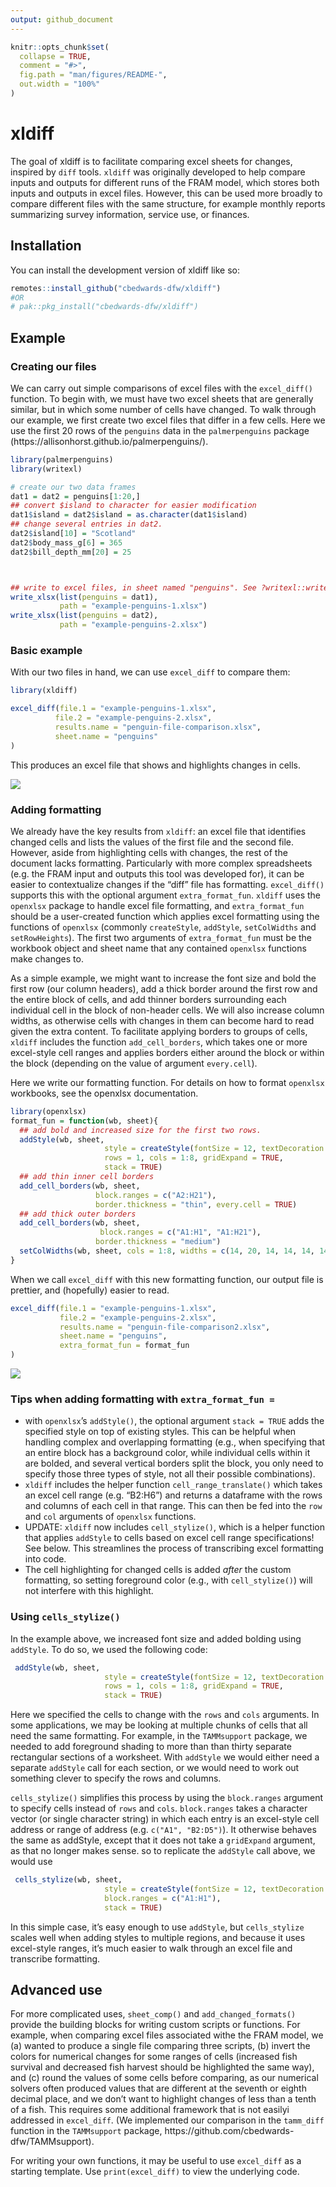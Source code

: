 ```yaml
---
output: github_document
---
```


<!-- README.md is generated from README.Rmd. Please edit that file -->

```r
knitr::opts_chunk$set(
  collapse = TRUE,
  comment = "#>",
  fig.path = "man/figures/README-",
  out.width = "100%"
)
```

# xldiff

<!-- badges: start -->
<!-- badges: end -->

The goal of xldiff is to facilitate comparing excel sheets for changes, inspired by `diff` tools. `xldiff` was originally developed to help compare inputs and outputs for different runs of the FRAM model, which stores both inputs and outputs in excel files. However, this can be used more broadly to compare different files with the same structure, for example monthly reports summarizing survey information, service use, or finances.

## Installation

You can install the development version of xldiff like so:

``` r
remotes::install_github("cbedwards-dfw/xldiff")
#OR
# pak::pkg_install("cbedwards-dfw/xldiff")
```

## Example



### Creating our files

We can carry out simple comparisons of excel files with the `excel_diff()` function. 
To begin with, we must have two excel sheets that are generally similar, but in which some number of cells have changed.  To walk through our example, we first create two excel files that differ in a few cells. Here we use the first 20 rows of the `penguins` data in the `palmerpenguins` package (https://allisonhorst.github.io/palmerpenguins/).

```r
library(palmerpenguins)
library(writexl)

# create our two data frames
dat1 = dat2 = penguins[1:20,]
## convert $island to character for easier modification
dat1$island = dat2$island = as.character(dat1$island)
## change several entries in dat2.
dat2$island[10] = "Scotland"
dat2$body_mass_g[6] = 365
dat2$bill_depth_mm[20] = 25



## write to excel files, in sheet named "penguins". See ?writexl::writexlsx.
write_xlsx(list(penguins = dat1),
           path = "example-penguins-1.xlsx")
write_xlsx(list(penguins = dat2),
           path = "example-penguins-2.xlsx")
```

### Basic example

With our two files in hand, we can use `excel_diff` to compare them:

```r
library(xldiff)

excel_diff(file.1 = "example-penguins-1.xlsx",
          file.2 = "example-penguins-2.xlsx",
          results.name = "penguin-file-comparison.xlsx",
          sheet.name = "penguins"
)

```

This produces an excel file that shows and highlights changes in cells.

![](man/figures/MAN/filev1.PNG)

### Adding formatting

We already have the key results from `xldiff`: an excel file that identifies changed cells and lists the values of the first file and the second file. However, aside from highlighting cells with changes, the rest of the document lacks formatting. Particularly with more complex spreadsheets (e.g. the FRAM input and outputs this tool was developed for), it can be easier to contextualize changes if the "diff" file has formatting. `excel_diff()` supports this with the optional argument `extra_format_fun`. `xldiff` uses the `openxlsx` package to handle excel file formatting, and `extra_format_fun` should be a user-created function which applies excel formatting using the functions of `openxlsx` (commonly `createStyle`, `addStyle`, `setColWidths` and `setRowHeights`). The first two arguments of `extra_format_fun` must be the workbook object and sheet name that any contained `openxlsx` functions make changes to.



As a simple example, we might want to increase the font size and bold the first row (our column headers), add a thick border around the first row and the entire block of cells, and add thinner borders surrounding each individual cell in the block of non-header cells. We will also increase column widths, as otherwise cells with changes in them can become hard to read given the extra content. To facilitate applying borders to groups of cells, `xldiff` includes the function `add_cell_borders`, which takes one or more excel-style cell ranges and applies borders either around the block or within the block (depending on the value of argument `every.cell`). 


Here we write our formatting function. For details on how to format `openxlsx` workbooks, see the openxlsx documentation.

```r
library(openxlsx)
format_fun = function(wb, sheet){
  ## add bold and increased size for the first two rows.
  addStyle(wb, sheet,
                     style = createStyle(fontSize = 12, textDecoration = "Bold"),
                     rows = 1, cols = 1:8, gridExpand = TRUE,
                     stack = TRUE)
  ## add thin inner cell borders
  add_cell_borders(wb, sheet,
                   block.ranges = c("A2:H21"),
                   border.thickness = "thin", every.cell = TRUE)
  ## add thick outer borders
  add_cell_borders(wb, sheet,
                    block.ranges = c("A1:H1", "A1:H21"),
                   border.thickness = "medium")
  setColWidths(wb, sheet, cols = 1:8, widths = c(14, 20, 14, 14, 14, 14, 14))
}
```

When we call `excel_diff` with this new formatting function, our output file is prettier, 
and (hopefully) easier to read.

```r
excel_diff(file.1 = "example-penguins-1.xlsx",
           file.2 = "example-penguins-2.xlsx",
           results.name = "penguin-file-comparison2.xlsx",
           sheet.name = "penguins",
           extra_format_fun = format_fun
)
```

![](man/figures/MAN/filev2.PNG)

### Tips when adding formatting with `extra_format_fun = `

- with `openxlsx`'s `addStyle()`, the optional argument `stack = TRUE` adds the specified
style on top of existing styles. This can be helpful when handling complex and overlapping formatting (e.g., when specifying that an entire block has a background color, while individual cells within it are bolded, and several vertical borders split the block, you only need to specify those three types of style, not all their possible combinations).
- `xldiff` includes the helper function `cell_range_translate()` which takes an excel cell range (e.g. "B2:H6") and returns a dataframe with the rows and columns of each cell in that range. This can then be fed into the `row` and `col` arguments of `openxlsx` functions.
- UPDATE: `xldiff` now includes `cell_stylize()`, which is a helper function that applies `addStyle` to cells based on excel cell range specifications! See below. This streamlines the process of transcribing excel formatting into code.
- The cell highlighting for changed cells is added *after* the custom formatting, so setting foreground color (e.g., with `cell_stylize()`) will not interfere with this highlight.

### Using `cells_stylize()`

In the example above, we increased font size and added bolding using `addStyle`. To do so, we used the following code:

```r
 addStyle(wb, sheet,
                     style = createStyle(fontSize = 12, textDecoration = "Bold"),
                     rows = 1, cols = 1:8, gridExpand = TRUE,
                     stack = TRUE)
```
Here we specified the cells to change with the `rows` and `cols` arguments. In some applications, we may be looking at multiple chunks of cells that all need the same formatting. For example, in the `TAMMsupport` package, we needed to add foreground shading to more than than thirty separate rectangular sections of a worksheet. With `addStyle` we would either need a separate `addStyle` call for each section, or we would need to work out something clever to specify the rows and columns.

`cells_stylize()` simplifies this process by using the `block.ranges` argument to specify cells instead of `rows` and `cols`. `block.ranges` takes a character vector (or single character string) in which each entry is an excel-style cell address or range of address (e.g. `c("A1", "B2:D5")`). It otherwise behaves the same as addStyle, except that it does not take a `gridExpand` argument, as that no longer makes sense. so to replicate the `addStyle` call above, we would use

```r
 cells_stylize(wb, sheet,
                     style = createStyle(fontSize = 12, textDecoration = "Bold"),
                     block.ranges = c("A1:H1"),
                     stack = TRUE)
```

In this simple case, it's easy enough to use `addStyle`, but `cells_stylize` scales well when adding styles to multiple regions, and because it uses excel-style ranges, it's much easier to walk through an excel file and transcribe formatting.

## Advanced use

For more complicated uses, `sheet_comp()` and `add_changed_formats()` provide the building blocks for writing custom scripts or functions. For example, when comparing excel files associated withe the FRAM model, we (a) wanted to produce a single file comparing three scripts, (b) invert the colors for numerical changes for some ranges of cells (increased fish survival and decreased fish harvest should be highlighted the same way), and (c) round the values of some cells before comparing, as our numerical solvers often produced values that are different at the seventh or eighth decimal place, and we don't want to highlight changes of less than a tenth of a fish. This requires some additional framework that is not easilyi addressed in `excel_diff`. (We implemented our comparison in the `tamm_diff` function in the `TAMMsupport` package, https://github.com/cbedwards-dfw/TAMMsupport).

For writing your own functions, it may be useful to use `excel_diff` as a starting template. Use `print(excel_diff)` to view the underlying code.

